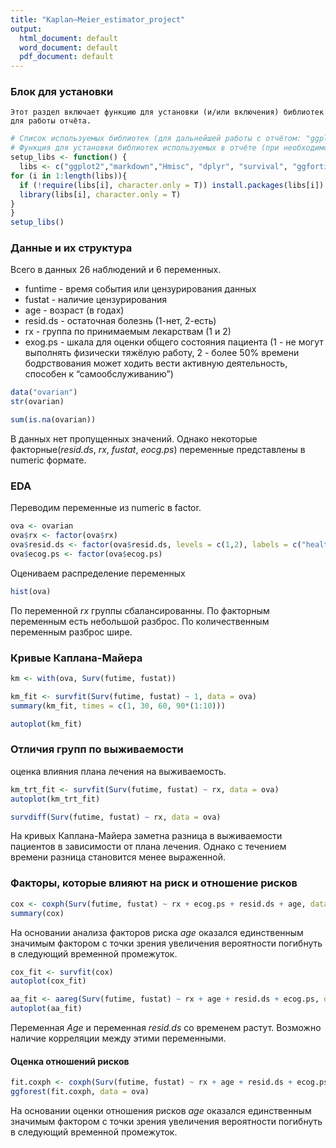 ---
title: "Kaplan–Meier_estimator_project"
output:
  html_document: default
  word_document: default
  pdf_document: default
---

### Блок для установки 
    Этот раздел включает функцию для установки (и/или включения) библиотек для работы отчёта.
```{r setup, message=FALSE, warning=FALSE, collapse=TRUE}
# Список используемых библиотек (для дальнейшей работы с отчётом: "ggplot2","markdown","Hmisc", "dplyr", "survival", "ggfortify", "survminer".
# Функция для установки библиотек используемых в отчёте (при необходимости). Не требует аргументов.
setup_libs <- function() {
  libs <- c("ggplot2","markdown","Hmisc", "dplyr", "survival", "ggfortify", "survminer")
for (i in 1:length(libs)){
  if (!require(libs[i], character.only = T)) install.packages(libs[i])
  library(libs[i], character.only = T)
}
}
setup_libs()
```

### Данные и их структура
Всего в данных 26 наблюдений и 6 переменных.

- funtime - время события или цензурирования данных
- fustat - наличие цензурирования
- age - возраст (в годах)
- resid.ds - остаточная болезнь (1-нет, 2-есть)
- rx - группа по принимаемым лекарствам (1 и 2)
- exog.ps - шкала для оценки общего состояния пациента (1 - не могут выполнять физически тяжёлую работу, 2 - более 50% времени бодрствования может ходить вести активную деятельность, способен к "самообслуживанию")

```{r}
data("ovarian")
str(ovarian)
```

```{r}
sum(is.na(ovarian))
```
В данных нет пропущенных значений. Однако некоторые факторные(*resid.ds*, *rx*, *fustat*, *eocg.ps*) переменные представлены в numeric формате. 


### EDA
Переводим переменные из numeric в factor.
```{r}
ova <- ovarian
ova$rx <- factor(ova$rx)
ova$resid.ds <- factor(ova$resid.ds, levels = c(1,2), labels = c("healthy", "resdes"))
ova$ecog.ps <- factor(ova$ecog.ps)
```

Оцениваем распределение переменных
```{r}
hist(ova)
```

По переменной *rx* группы сбалансированны. По факторным переменным есть небольшой разброс. По количественным переменным разброс шире.

### Кривые Каплана-Майера

```{r, echo=FALSE}
km <- with(ova, Surv(futime, fustat))

```

```{r, echo=FALSE}
km_fit <- survfit(Surv(futime, fustat) ~ 1, data = ova)
summary(km_fit, times = c(1, 30, 60, 90*(1:10)))
```

```{r}
autoplot(km_fit)
```



### Отличия групп по выживаемости
оценка влияния плана лечения на выживаемость.
```{r}
km_trt_fit <- survfit(Surv(futime, fustat) ~ rx, data = ova)
autoplot(km_trt_fit)
```

```{r pressure, echo=FALSE}
survdiff(Surv(futime, fustat) ~ rx, data = ova)
```

На кривых Каплана-Майера заметна разница в выживаемости пациентов в зависимости от плана лечения. Однако с течением времени разница становится менее выраженной.

### Факторы, которые влияют на риск и отношение рисков
```{r}
cox <- coxph(Surv(futime, fustat) ~ rx + ecog.ps + resid.ds + age, data = ova)
summary(cox)
```
На основании анализа факторов риска *age* оказался единственным значимым фактором с точки зрения увеличения вероятности погибнуть в следующий временной промежуток.

```{r}
cox_fit <- survfit(cox)
autoplot(cox_fit)
```

```{r}
aa_fit <- aareg(Surv(futime, fustat) ~ rx + age + resid.ds + ecog.ps, data = ova)
autoplot(aa_fit)
```

  Переменная *Age* и переменная *resid.ds* со временем растут. Возможно наличие корреляции между этими переменными.


#### Оценка отношений рисков

```{r, echo=FALSE}
fit.coxph <- coxph(Surv(futime, fustat) ~ rx + age + resid.ds + ecog.ps, data = ova)
ggforest(fit.coxph, data = ova)
```

На основании оценки отношения рисков *age* оказался единственным значимым фактором с точки зрения увеличения вероятности погибнуть в следующий временной промежуток.



